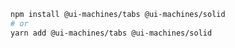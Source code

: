 ```bash
npm install @ui-machines/tabs @ui-machines/solid
# or
yarn add @ui-machines/tabs @ui-machines/solid
```
